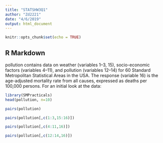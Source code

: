 ```yaml
---
title: "STATSHW3Q1"
author: "Zd2221"
date: "4/6/2019"
output: html_document
---
```



```r
knitr::opts_chunk$set(echo = TRUE)
```

## R Markdown

pollution contains data on weather (variables 1–3, 15), socio-economic factors (variables 4–11), and pollution (variables 12–14) for 60 Standard Metropolitan Statistical Areas in the USA. The response (variable 16) is the age-adjusted mortality rate from all causes, expressed as deaths per 100,000 persons. For an initial look at the data:
```r
library(SMPracticals)
head(pollution, n=10)
```


```r
pairs(pollution)
```

```r
pairs(pollution[,c(1:3,15:16)])
```
```r
pairs(pollution[,c(4:11,16)])
```
```r
pairs(pollution[,c(12:14,16)])
```

